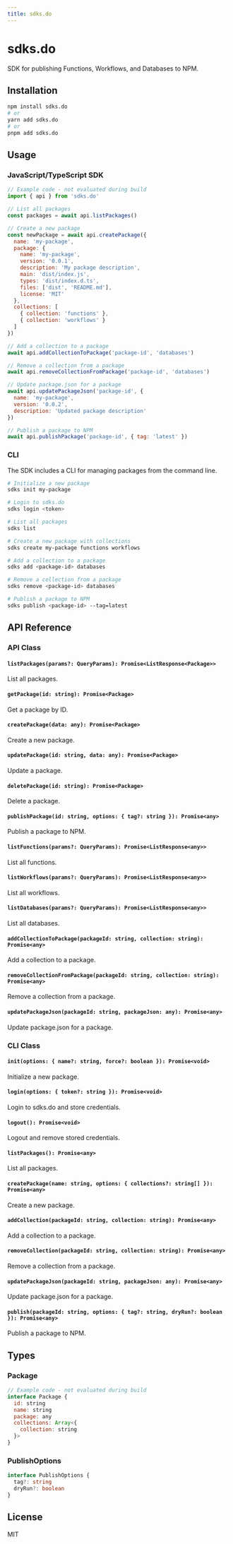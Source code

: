 ```yaml
---
title: sdks.do
---
```


# sdks.do

SDK for publishing Functions, Workflows, and Databases to NPM.

## Installation

```bash
npm install sdks.do
# or
yarn add sdks.do
# or
pnpm add sdks.do
```

## Usage

### JavaScript/TypeScript SDK

```js
// Example code - not evaluated during build
import { api } from 'sdks.do'

// List all packages
const packages = await api.listPackages()

// Create a new package
const newPackage = await api.createPackage({
  name: 'my-package',
  package: {
    name: 'my-package',
    version: '0.0.1',
    description: 'My package description',
    main: 'dist/index.js',
    types: 'dist/index.d.ts',
    files: ['dist', 'README.md'],
    license: 'MIT'
  },
  collections: [
    { collection: 'functions' },
    { collection: 'workflows' }
  ]
})

// Add a collection to a package
await api.addCollectionToPackage('package-id', 'databases')

// Remove a collection from a package
await api.removeCollectionFromPackage('package-id', 'databases')

// Update package.json for a package
await api.updatePackageJson('package-id', {
  name: 'my-package',
  version: '0.0.2',
  description: 'Updated package description'
})

// Publish a package to NPM
await api.publishPackage('package-id', { tag: 'latest' })
```

### CLI

The SDK includes a CLI for managing packages from the command line.

```bash
# Initialize a new package
sdks init my-package

# Login to sdks.do
sdks login <token>

# List all packages
sdks list

# Create a new package with collections
sdks create my-package functions workflows

# Add a collection to a package
sdks add <package-id> databases

# Remove a collection from a package
sdks remove <package-id> databases

# Publish a package to NPM
sdks publish <package-id> --tag=latest
```

## API Reference

### API Class

#### `listPackages(params?: QueryParams): Promise<ListResponse<Package>>`

List all packages.

#### `getPackage(id: string): Promise<Package>`

Get a package by ID.

#### `createPackage(data: any): Promise<Package>`

Create a new package.

#### `updatePackage(id: string, data: any): Promise<Package>`

Update a package.

#### `deletePackage(id: string): Promise<Package>`

Delete a package.

#### `publishPackage(id: string, options: { tag?: string }): Promise<any>`

Publish a package to NPM.

#### `listFunctions(params?: QueryParams): Promise<ListResponse<any>>`

List all functions.

#### `listWorkflows(params?: QueryParams): Promise<ListResponse<any>>`

List all workflows.

#### `listDatabases(params?: QueryParams): Promise<ListResponse<any>>`

List all databases.

#### `addCollectionToPackage(packageId: string, collection: string): Promise<any>`

Add a collection to a package.

#### `removeCollectionFromPackage(packageId: string, collection: string): Promise<any>`

Remove a collection from a package.

#### `updatePackageJson(packageId: string, packageJson: any): Promise<any>`

Update package.json for a package.

### CLI Class

#### `init(options: { name?: string, force?: boolean }): Promise<void>`

Initialize a new package.

#### `login(options: { token?: string }): Promise<void>`

Login to sdks.do and store credentials.

#### `logout(): Promise<void>`

Logout and remove stored credentials.

#### `listPackages(): Promise<any>`

List all packages.

#### `createPackage(name: string, options: { collections?: string[] }): Promise<any>`

Create a new package.

#### `addCollection(packageId: string, collection: string): Promise<any>`

Add a collection to a package.

#### `removeCollection(packageId: string, collection: string): Promise<any>`

Remove a collection from a package.

#### `updatePackageJson(packageId: string, packageJson: any): Promise<any>`

Update package.json for a package.

#### `publish(packageId: string, options: { tag?: string, dryRun?: boolean }): Promise<any>`

Publish a package to NPM.

## Types

### Package

```js
// Example code - not evaluated during build
interface Package {
  id: string
  name: string
  package: any
  collections: Array<{
    collection: string
  }>
}
```

### PublishOptions

```typescript
interface PublishOptions {
  tag?: string
  dryRun?: boolean
}
```

## License

MIT
